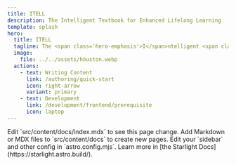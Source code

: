 ```yaml
---
title: ITELL
description: The Intelligent Textbook for Enhanced Lifelong Learning
template: splash
hero:
  title: ITELL
  tagline: The <span class='hero-emphasis'>I</span>ntelligent <span class='hero-emphasis'>T</span>extbook for <span class='hero-emphasis'>E</span>nhanced <span class='hero-emphasis'>L</span>ifelong <span class='hero-emphasis'>L</span>earning
  image:
    file: ../../assets/houston.webp
  actions:
    - text: Writing Content
      link: /authoring/quick-start
      icon: right-arrow
      variant: primary
    - text: Development
      link: /development/frontend/prerequisite
	  icon: laptop
---
```






<CardGrid>
	<Card title="Update content" icon="pencil">
		Edit `src/content/docs/index.mdx` to see this page change.
	</Card>
	<Card title="Add new content" icon="add-document">
		Add Markdown or MDX files to `src/content/docs` to create new pages.
	</Card>
	<Card title="Configure your site" icon="setting">
		Edit your `sidebar` and other config in `astro.config.mjs`.
	</Card>
	<Card title="Read the docs" icon="open-book">
		Learn more in [the Starlight Docs](https://starlight.astro.build/).
	</Card>
</CardGrid>

